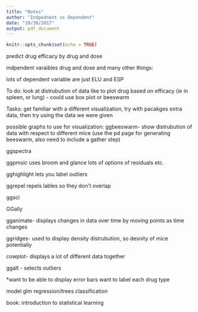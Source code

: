 ```yaml
---
title: "Notes"
author: "Indpednent vs Dependent"
date: "10/30/2017"
output: pdf_document
---
```


```r
knitr::opts_chunk$set(echo = TRUE)
```
predict drug efficacy by drug and dose 

indpendent varaibles drug and dose and many other things:

lots of dependent variable are just ELU and ESP

To do: 
look at distrubution of data
like to plot drug based on efficacy (ie in spleen, or lung) - could use box plot or beeswarm 


Tasks: 
get familiar with a different visualization, try with pacakges extra data, then try using the data we were given


possible graphs to use for visualization: 
ggbeeswarm- show distrubution of data with respect to different mice (use the pd page for generating beeswarm, also need to include a gather step)

ggspectra 

ggpmsic uses broom and glance lots of options of residuals etc. 

gghighlight lets you label outliers 

ggrepel repels lables so they don't overlap 

ggsci 

GGally 

gganimate- displays changes in data over time by moving points as time changes 

ggridges-  used to display density distrubution, so desnity of mice potentially 

cowplot- displays a lot of different data together 

ggalt - selects outliers


*want to be able to display error bars 
want to label each drug type 

model 
glm 
regression/trees classification 


book: introduction to statistical learning